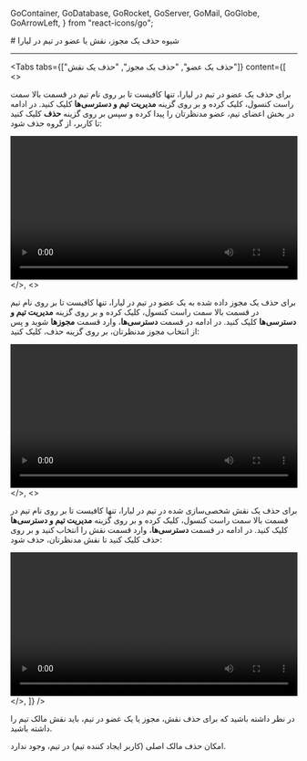 
  GoContainer,
  GoDatabase,
  GoRocket,
  GoServer,
  GoMail,
  GoGlobe,
  GoArrowLeft,
} from "react-icons/go";


<Layout>
<Head>
<title>مستندات شیوه حذف یک مجوز، نقش یا عضو در تیم در لیارا</title>
<meta property="og:title" content="مستندات خدمات رایانش ابری لیارا" />
<meta property="og:description" content="مستندات مربوط به شیوه حذف یک مجوز، نقش یا عضو در تیم در لیارا"  />
</Head>
# شیوه حذف یک مجوز، نقش یا عضو در تیم در لیارا
<hr className="mb-2" />



<Tabs 
  tabs={["حذف یک عضو", "حذف یک مجوز", "حذف یک نقش"]} 
  content={[
   <>
        <p>
            برای حذف یک عضو در تیم در لیارا، تنها کافیست تا بر روی نام تیم در قسمت بالا سمت راست کنسول، کلیک کرده و بر روی گزینه <b>مدیریت تیم و دسترسی‌ها</b> کلیک کنید. در ادامه
            در بخش اعضای تیم، عضو مدنظرتان را پیدا کرده و سپس بر روی گزینه <b>حذف</b> کلیک کنید تا کاربر، از گروه حذف شود: 
        </p>
        <div className="h-2" />
        <video
            src="https://media.liara.ir/teams/delete-member-from-team.mp4"
            controls="controls"
            className="block w-full"
            width="100%"
        ></video>
        <div className="h-2" />
   </>,
   <>
        <p>
            برای حذف یک مجوز داده شده به یک عضو در تیم در لیارا، تنها کافیست تا بر روی نام تیم در قسمت بالا سمت راست کنسول، کلیک کرده و بر روی گزینه <b>مدیریت تیم و دسترسی‌ها</b> کلیک کنید. در ادامه
            در قسمت <b>دسترسی‌ها</b>، وارد قسمت <b>مجوزها</b> شوید و پس از انتخاب مجوز مدنظرتان، بر روی گزینه حذف، کلیک کنید:            
        </p>
        <div className="h-2" />
        <video
            src="https://media.liara.ir/teams/delete-access-from-team.mp4"
            controls="controls"
            className="block w-full"
            width="100%"
        ></video>
        <div className="h-2" />
   </>,
   <>
        <p>
            برای حذف یک نقش شخصی‌سازی شده در تیم در لیارا، تنها کافیست تا بر روی نام تیم در قسمت بالا سمت راست کنسول، کلیک کرده و بر روی گزینه <b>مدیریت تیم و دسترسی‌ها</b> کلیک کنید. در ادامه
            در قسمت <b>دسترسی‌ها</b>، وارد قسمت نقش را انتخاب کنید و بر روی حذف کلیک کنید تا نقش مدنظرتان، حذف شود:           
        </p>
        <div className="h-2" />
        <video
            src="https://media.liara.ir/teams/delete-role-from-team.mp4"
            controls="controls"
            className="block w-full"
            width="100%"
        ></video>
        <div className="h-2" />
   </>,
  ]}
/>

<div className="h-2" />
<Alert variant="info">
<p>
    در نظر داشته باشید که برای حذف نقش، مجوز یا یک عضو در تیم، باید نقش مالک تیم را داشته باشید.
</p>
</Alert>
<Alert variant="info">
<p>
    امکان حذف مالک اصلی (کاربر ایجاد کننده تیم) در تیم، وجود ندارد.
</p>
</Alert>

</Layout>